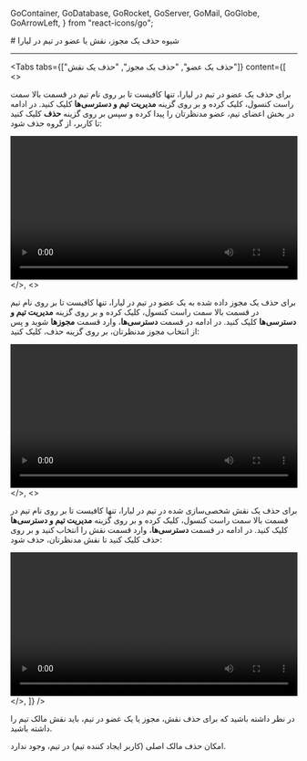 
  GoContainer,
  GoDatabase,
  GoRocket,
  GoServer,
  GoMail,
  GoGlobe,
  GoArrowLeft,
} from "react-icons/go";


<Layout>
<Head>
<title>مستندات شیوه حذف یک مجوز، نقش یا عضو در تیم در لیارا</title>
<meta property="og:title" content="مستندات خدمات رایانش ابری لیارا" />
<meta property="og:description" content="مستندات مربوط به شیوه حذف یک مجوز، نقش یا عضو در تیم در لیارا"  />
</Head>
# شیوه حذف یک مجوز، نقش یا عضو در تیم در لیارا
<hr className="mb-2" />



<Tabs 
  tabs={["حذف یک عضو", "حذف یک مجوز", "حذف یک نقش"]} 
  content={[
   <>
        <p>
            برای حذف یک عضو در تیم در لیارا، تنها کافیست تا بر روی نام تیم در قسمت بالا سمت راست کنسول، کلیک کرده و بر روی گزینه <b>مدیریت تیم و دسترسی‌ها</b> کلیک کنید. در ادامه
            در بخش اعضای تیم، عضو مدنظرتان را پیدا کرده و سپس بر روی گزینه <b>حذف</b> کلیک کنید تا کاربر، از گروه حذف شود: 
        </p>
        <div className="h-2" />
        <video
            src="https://media.liara.ir/teams/delete-member-from-team.mp4"
            controls="controls"
            className="block w-full"
            width="100%"
        ></video>
        <div className="h-2" />
   </>,
   <>
        <p>
            برای حذف یک مجوز داده شده به یک عضو در تیم در لیارا، تنها کافیست تا بر روی نام تیم در قسمت بالا سمت راست کنسول، کلیک کرده و بر روی گزینه <b>مدیریت تیم و دسترسی‌ها</b> کلیک کنید. در ادامه
            در قسمت <b>دسترسی‌ها</b>، وارد قسمت <b>مجوزها</b> شوید و پس از انتخاب مجوز مدنظرتان، بر روی گزینه حذف، کلیک کنید:            
        </p>
        <div className="h-2" />
        <video
            src="https://media.liara.ir/teams/delete-access-from-team.mp4"
            controls="controls"
            className="block w-full"
            width="100%"
        ></video>
        <div className="h-2" />
   </>,
   <>
        <p>
            برای حذف یک نقش شخصی‌سازی شده در تیم در لیارا، تنها کافیست تا بر روی نام تیم در قسمت بالا سمت راست کنسول، کلیک کرده و بر روی گزینه <b>مدیریت تیم و دسترسی‌ها</b> کلیک کنید. در ادامه
            در قسمت <b>دسترسی‌ها</b>، وارد قسمت نقش را انتخاب کنید و بر روی حذف کلیک کنید تا نقش مدنظرتان، حذف شود:           
        </p>
        <div className="h-2" />
        <video
            src="https://media.liara.ir/teams/delete-role-from-team.mp4"
            controls="controls"
            className="block w-full"
            width="100%"
        ></video>
        <div className="h-2" />
   </>,
  ]}
/>

<div className="h-2" />
<Alert variant="info">
<p>
    در نظر داشته باشید که برای حذف نقش، مجوز یا یک عضو در تیم، باید نقش مالک تیم را داشته باشید.
</p>
</Alert>
<Alert variant="info">
<p>
    امکان حذف مالک اصلی (کاربر ایجاد کننده تیم) در تیم، وجود ندارد.
</p>
</Alert>

</Layout>